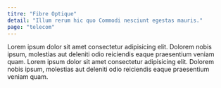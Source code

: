 ```yaml
---
titre: "Fibre Optique"
detail: "Illum rerum hic quo Commodi nesciunt egestas mauris."
page: "telecom"
---
```


Lorem ipsum dolor sit amet consectetur adipisicing elit. Dolorem nobis ipsum, molestias aut deleniti odio reiciendis eaque praesentium veniam quam.
Lorem ipsum dolor sit amet consectetur adipisicing elit. Dolorem nobis ipsum, molestias aut deleniti odio reiciendis eaque praesentium veniam quam.
